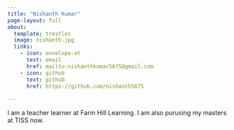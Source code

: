```yaml
---
title: "Nishanth Kumar"
page-layout: full
about:
  template: trestles
  image: nishanth.jpg
  links:
    - icon: envelope-at
      text: email
      href: mailto:nishanthkumar5675@gmail.com
    - icon: github
      text: github
      href: https://github.com/nishanth5675
    
---
```

I am a teacher learner at Farm Hill Learning. I am also purusing my masters at TISS now. 
